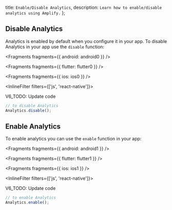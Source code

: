   title: `Enable/Disable Analytics`,
  description: `Learn how to enable/disable analytics using Amplify.`
};

## Disable Analytics

Analytics is enabled by default when you configure it in your app. To disable Analytics in your app use the `disable` function:


<Fragments fragments={{ android: android0 }} />


<Fragments fragments={{ flutter: flutter0 }} />


<Fragments fragments={{ ios: ios0 }} />

<InlineFilter filters={['js', 'react-native']}>

V6_TODO: Update code

```javascript
// to disable Analytics
Analytics.disable();
```

</InlineFilter>

## Enable Analytics

To enable analytics you can use the `enable` function in your app:


<Fragments fragments={{ android: android1 }} />


<Fragments fragments={{ flutter: flutter1 }} />


<Fragments fragments={{ ios: ios1 }} />

<InlineFilter filters={['js', 'react-native']}>

V6_TODO: Update code

```javascript
// to enable Analytics
Analytics.enable();
```

</InlineFilter>
